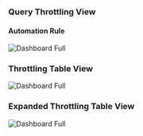### Query Throttling View

#### Automation Rule

<img
  className="block dark:block"
  src="/images/throttling/rule.jpg"
  alt="Dashboard Full"
/>  

### Throttling Table View

<img
  className="block dark:block"
  src="/images/throttling/time-range.jpg"
  alt="Dashboard Full"
/> 

### Expanded Throttling Table View

<img
  className="block dark:block"
  src="/images/throttling/db-instances.jpg"
  alt="Dashboard Full"
/> 

